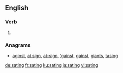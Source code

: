 
==English==

===Verb===
{{head|en|present participle}}

# {{present participle of|sate|lang=en|nocat=1}}

===Anagrams===
* [[aginst#English|aginst]], [[at sign#English|at sign]], [[at-sign#English|at-sign]], [['gainst#English|'gainst]], [[gainst#English|gainst]], [[giants#English|giants]], [[tasing#English|tasing]]

[[de:sating]]
[[fr:sating]]
[[ku:sating]]
[[ja:sating]]
[[vi:sating]]